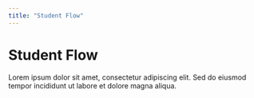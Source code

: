 ```yaml
---
title: "Student Flow"
---
```


# Student Flow

Lorem ipsum dolor sit amet, consectetur adipiscing elit. Sed do eiusmod tempor incididunt ut labore et dolore magna aliqua.
